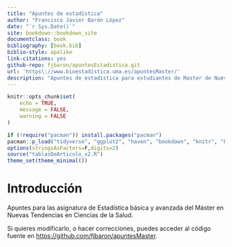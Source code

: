 ```yaml
--- 
title: "Apuntes de estadística"
author: "Francisco Javier Barón López"
date: "`r Sys.Date()`"
site: bookdown::bookdown_site
documentclass: book
bibliography: [book.bib]
biblio-style: apalike
link-citations: yes
github-repo: fjbaron/apuntesEstadistica.git
url: 'https\://www.bioestadistica.uma.es/apuntesMaster/'
description: "Apuntes de estadística para estudiantes de Master de Nuevas Tendencias"
---
```


```r
knitr::opts_chunk$set(
	echo = TRUE,
	message = FALSE,
	warning = FALSE
)

if (!require("pacman")) install.packages("pacman")
pacman::p_load("tidyverse", "ggplot2", "haven", "bookdown", "knitr", "kableExtra","stargazer", "tableone","sjPlot","sjlabelled","sjmisc","gridExtra" )
options(stringsAsFactors=F,digits=2)
source("tablasDeArticulo_v2.R")
theme_set(theme_minimal())

```
 

# Introducción {-}

Apuntes para las asignatura de Estadística básica y avanzada del Máster en Nuevas Tendencias en Ciencias de la Salud.

Si quieres modificarlo, o hacer correcciones, puedes acceder al código fuente en [https://github.com/fjbaron/apuntesMaster](https://github.com/fjbaron/apuntesMaster).

